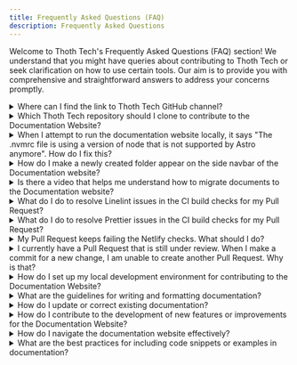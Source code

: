 ```yaml
---
title: Frequently Asked Questions (FAQ)
description: Frequently Asked Questions
---
```


Welcome to Thoth Tech's Frequently Asked Questions (FAQ) section! We understand that you might have
queries about contributing to Thoth Tech or seek clarification on how to use certain tools. Our aim
is to provide you with comprehensive and straightforward answers to address your concerns promptly.

<details>
  <summary>Where can I find the link to Thoth Tech GitHub channel?</summary>

Find the link [here](https://github.com/thoth-tech/).

</details>

<details>
  <summary>Which Thoth Tech repository should I clone to contribute to the Documentation Website?</summary>

To contribute to the Documentation Website, locate the
["Thothtech-Documentation-Website" repository](https://github.com/thoth-tech/ThothTech-Documentation-Website/tree/main),
navigate to the `src/content/docs`, and upload your `.md` or `.mdx` file to the relevant folder.

</details>

<details>
  <summary>When I attempt to run the documentation website locally, it says "The .nvmrc file is using a version of node that is not supported by Astro anymore". How do I fix this?</summary>

Re-install or upgrade the version of Node.js software on your laptop.

</details>

<details>
  <summary>How do I make a newly created folder appear on the side navbar of the Documentation website?</summary>

In the `astro.config.mjs` file, create a new label (if it’s a main folder) or item (if it’s a
subfolder). You do not need to reinvent the wheel; you can copy from what already exists in the
`astro.config.mjs` file, insert the copied block into the right location, and modify the labels and
directory link.

</details>

<details>
  <summary>Is there a video that helps me understand how to migrate documents to the Documentation website?</summary>

Yes, there is. Find some helpful links below:

- [Instructional video](https://deakin365.sharepoint.com/:v:/r/sites/ThothTech2/Shared%20Documents/General/Instructional%20Video%20-%20How%20To%20Upload%20Documents%20to%20Starlight.mp4?csf=1&web=1&e=s26lMo).
- [Help hub session recording](https://deakin.au.panopto.com/Panopto/Pages/Viewer.aspx?id=2bd50464-8fe7-4b23-9724-b1c101654ccc).
  </details>

<details>
  <summary>What do I do to resolve Linelint issues in the CI build checks for my Pull Request?</summary>

Identify the file with the lint issue from the details section of the CI build check. Open the
identified file in Visual Studio Code or your editor of choice, right-click on the document, and
select "Format document with markdownlint". Ensure that you have the markdownlint extension
installed on your code editor.

</details>

<details>
  <summary>What do I do to resolve Prettier issues in the CI build checks for my Pull Request?</summary>

Identify the file with the Prettier issue from the details section of the CI build check. Open the
identified file in Visual Studio Code or your editor of choice, right-click on the document, and
select "Format document with Prettier". Ensure that you have the Prettier extension installed on
your code editor.

</details>

<details>
  <summary>My Pull Request keeps failing the Netlify checks. What should I do?</summary>

The primary reason for this issue is often due to the absence of a title block at the start of your
Markdown file. For example:

```markdown
title: Frequently Asked Questions (FAQ) description: Frequently Asked Questions
```

</details>

<details>
  <summary>
    I currently have a Pull Request that is still under review. When I make a commit for a new
    change, I am unable to create another Pull Request. Why is that?
  </summary>
  Because your Pull Request is still under review and you are pushing changes from the same GitHub
  account (which is your personal one), your new commit will still fall under your old PR. No cause
  for alarm—if all checks in your PR have passed, reach out to your approver to approve it so you
  can create a new PR for new commits.
</details>

<details>
  <summary>
    How do I set up my local development environment for contributing to the Documentation Website?
  </summary>
  To set up your local development environment, follow these steps: 1. Clone the repository: `git
  clone https://github.com/thoth-tech/ThothTech-Documentation-Website.git` 2. Navigate to the
  project directory: `cd ThothTech-Documentation-Website` 3. Install dependencies: `npm install` 4.
  Run the development server: `npm start` Ensure you have Node.js and npm installed on your machine.
</details>

<details>
  <summary>What are the guidelines for writing and formatting documentation?</summary>
  When writing and formatting documentation, follow the [Writing Style
  Guide](./documentation/writing-style-guide)
</details>

<details>
  <summary>How do I update or correct existing documentation?</summary>
  To update or correct existing documentation: 1. Locate the relevant Markdown file in the
  repository. 2. Make your changes or corrections. 3. Commit your changes and push them to your
  branch. 4. Create a Pull Request with a clear description of the changes made.
</details>

<details>
  <summary>
    How do I contribute to the development of new features or improvements for the Documentation
    Website?
  </summary>
  To contribute to new features or improvements: 1. Fork the repository and create a new branch for
  your changes. 2. Develop and test your changes locally. 3. Submit a Pull Request with a clear
  description of the feature or improvement.
</details>

<details>
  <summary>How do I navigate the documentation website effectively?</summary>
  To navigate the documentation website: - Use the search feature to find specific topics. - Browse
  the table of contents to locate sections.
</details>

<details>
  <summary>
    What are the best practices for including code snippets or examples in documentation?
  </summary>
  Best practices for code snippets: - Use fenced code blocks for better readability. - Include
  comments to explain complex code sections. - Ensure code examples are tested and functional.
</details>

